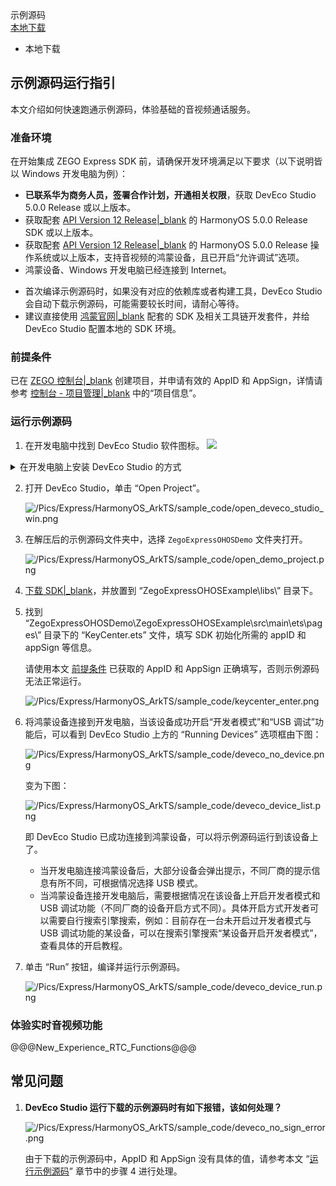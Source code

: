 <div class="download-area">
    <div class="sdk-download-item-wrapper">
      <div class="download-title">示例源码</div>
      <div class="download-selector">
        <div class="download-select-wrapper" style="padding-right: 0;">
          <a class="download-target-btn" href="javascript:void(0);">本地下载</a>
          <ul class="download-dropdown-list">
            <li data-href="https://storage.zego.im/express/example/video/ohos_ets/ZegoExpressDemo_ohos_ets.zip"
              class="dropdown-option">
              本地下载
            </li>
          </ul>
        </div>
      </div>
    </div>
</div> 

## 示例源码运行指引

本文介绍如何快速跑通示例源码，体验基础的音视频通话服务。

### 准备环境

在开始集成 ZEGO Express SDK 前，请确保开发环境满足以下要求（以下说明皆以 Windows 开发电脑为例）：

- **已联系华为商务人员，签署合作计划，开通相关权限**，获取 DevEco Studio 5.0.0 Release 或以上版本。
- 获取配套 [API Version 12 Release\|_blank](https://developer.huawei.com/consumer/cn/doc/harmonyos-references-V5/development-intro-api-V5?catalogVersion=V5) 的 HarmonyOS 5.0.0 Release SDK 或以上版本。
- 获取配套 [API Version 12 Release\|_blank](https://developer.huawei.com/consumer/cn/doc/harmonyos-references-V5/development-intro-api-V5?catalogVersion=V5) 的 HarmonyOS 5.0.0 Release 操作系统或以上版本，支持音视频的鸿蒙设备，且已开启“允许调试”选项。
- 鸿蒙设备、Windows 开发电脑已经连接到 Internet。

<div class = 'mk-hint'>

- 首次编译示例源码时，如果没有对应的依赖库或者构建工具，DevEco Studio 会自动下载示例源码，可能需要较长时间，请耐心等待。
- 建议直接使用 [鸿蒙官网\|_blank](https://developer.huawei.com/consumer/cn/) 配套的 SDK 及相关工具链开发套件，并给 DevEco Studio 配置本地的 SDK 环境。
</div>

### 前提条件

已在 [ZEGO 控制台\|_blank](https://console.zego.im) 创建项目，并申请有效的 AppID 和 AppSign，详情请参考 [控制台 - 项目管理\|_blank](#12107) 中的“项目信息”。

### 运行示例源码

1. 在开发电脑中找到 DevEco Studio 软件图标。
   <img src="/Pics/HarmonyOS/ExpressSDK/SampleRunningGuide/open_deveco_studio.png">

  <details class="zg-primary">   
    <summary>在开发电脑上安装 DevEco Studio 的方式</summary> 

    - 方式：登录 [DevEco Studio 官网\|_blank](https://developer.harmonyos.com/deveco-developer-suite/enabling/kit?currentPage=1&pageSize=100) 下载并安装最新版本 DevEco Studio 及其相关的 SDK Tools。
  </details>

2. 打开 DevEco Studio，单击 “Open Project”。

    ![/Pics/Express/HarmonyOS_ArkTS/sample_code/open_deveco_studio_win.png](//doc.oa.zego.im/Pics/Express/HarmonyOS_ArkTS/sample_code/open_deveco_studio_win.png)

3. 在解压后的示例源码文件夹中，选择 `ZegoExpressOHOSDemo` 文件夹打开。

    ![/Pics/Express/HarmonyOS_ArkTS/sample_code/open_demo_project.png](//doc.oa.zego.im/Pics/Express/HarmonyOS_ArkTS/sample_code/open_demo_project.png)
4. [下载 SDK\|_blank](!DownloadSDK/DownloadSDK)，并放置到 “ZegoExpressOHOSExample\libs\” 目录下。
5. 找到 “ZegoExpressOHOSDemo\ZegoExpressOHOSExample\src\main\ets\pages\” 目录下的 “KeyCenter.ets” 文件，填写 SDK 初始化所需的 appID 和 appSign 等信息。

    <div class="mk-warning">

    请使用本文 [前提条件](!DownloadDemo/DownloadDemo#1_2) 已获取的 AppID 和 AppSign 正确填写，否则示例源码无法正常运行。  
    </div>

    ![/Pics/Express/HarmonyOS_ArkTS/sample_code/keycenter_enter.png](//doc.oa.zego.im/Pics/Express/HarmonyOS_ArkTS/sample_code/keycenter_enter.png)

6. 将鸿蒙设备连接到开发电脑，当该设备成功开启“开发者模式”和“USB 调试”功能后，可以看到 DevEco Studio 上方的 “Running Devices” 选项框由下图：

    ![/Pics/Express/HarmonyOS_ArkTS/sample_code/deveco_no_device.png](//doc.oa.zego.im/Pics/Express/HarmonyOS_ArkTS/sample_code/deveco_no_device.png)

    变为下图：

    ![/Pics/Express/HarmonyOS_ArkTS/sample_code/deveco_device_list.png](//doc.oa.zego.im/Pics/Express/HarmonyOS_ArkTS/sample_code/deveco_device_list.png) 

    即 DevEco Studio 已成功连接到鸿蒙设备，可以将示例源码运行到该设备上了。
    
    <div class = 'mk-hint'>

    - 当开发电脑连接鸿蒙设备后，大部分设备会弹出提示，不同厂商的提示信息有所不同，可根据情况选择 USB 模式。
    - 当鸿蒙设备连接开发电脑后，需要根据情况在该设备上开启开发者模式和 USB 调试功能（不同厂商的设备开启方式不同）。具体开启方式开发者可以需要自行搜索引擎搜索，例如：目前存在一台未开启过开发者模式与 USB 调试功能的某设备，可以在搜索引擎搜索“某设备开启开发者模式”，查看具体的开启教程。
    </div>

7. 单击 “Run” 按钮，编译并运行示例源码。

    ![/Pics/Express/HarmonyOS_ArkTS/sample_code/deveco_device_run.png](//doc.oa.zego.im/Pics/Express/HarmonyOS_ArkTS/sample_code/deveco_device_run.png)

### 体验实时音视频功能

@@@New_Experience_RTC_Functions@@@

## 常见问题

1. **DevEco Studio 运行下载的示例源码时有如下报错，该如何处理？**

    ![/Pics/Express/HarmonyOS_ArkTS/sample_code/deveco_no_sign_error.png](//doc.oa.zego.im/Pics/Express/HarmonyOS_ArkTS/sample_code/deveco_no_sign_error.png)

    由于下载的示例源码中，AppID 和 AppSign 没有具体的值，请参考本文 “[运行示例源码](!DownloadDemo/DownloadDemo#1_3)” 章节中的步骤 4 进行处理。
